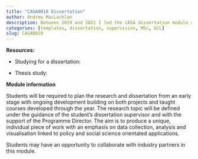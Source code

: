 ```yaml
---
title: "CASA0010 Dissertation"
author: Andrew MacLachlan 
description: Between 2019 and 2021 I led the CASA dissertation module and I continue to supervise students annually. It is based around the writing and preparation of an original research project in the form of a Master's Dissertation.
categories: [templates, dissertation, supervision, MSc, UCL]
slug: CASA0010
---
```


**Resources:**

-   Studying for a dissertation: [<i class="fa-solid fa-person-chalkboard fa-1.5x"> </i>](https://andrewmaclachlan.github.io/CASAdissertation-studying-for-a-dissertation/#1)

-   Thesis study: [<i class="fa-solid fa-person-chalkboard fa-1.5x"> </i>](https://andrewmaclachlan.github.io/CASAdissertation-thesis-study/#1)

**Module information**

Students will be required to plan the research and dissertation from an early stage with ongoing development building on both projects and taught courses developed through the year. The research topic will be defined under the guidance of the student's dissertation supervisor and with the support of the Programme Director. The aim is to produce a unique, individual piece of work with an emphasis on data collection, analysis and visualisation linked to policy and social science orientated applications.

Students may have an opportunity to collaborate with industry partners in this module.
